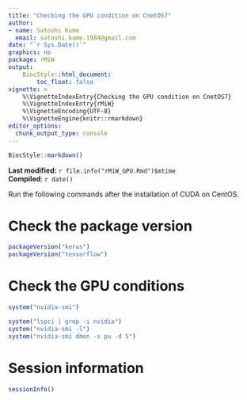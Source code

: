 ```yaml
---
title: "Checking the GPU condition on CnetOS7"
author: 
- name: Satoshi Kume
  email: satoshi.kume.1984@gmail.com
date: "`r Sys.Date()`"
graphics: no
package: rMiW
output:
    BiocStyle::html_document:
        toc_float: false
vignette: >
    %\VignetteIndexEntry{Checking the GPU condition on CnetOS7}
    %\VignetteIndexEntry{rMiW}
    %\VignetteEncoding{UTF-8}
    %\VignetteEngine{knitr::rmarkdown}
editor_options: 
  chunk_output_type: console
---
```


```r
BiocStyle::markdown()
```

**Last modified:** `r file.info("rMiW_GPU.Rmd")$mtime`<br />
**Compiled**: `r date()`

Run the following commands after the installation of CUDA on CentOS.

# Check the package version

```r
packageVersion("keras")
packageVersion("tensorflow")

```

# Check the GPU conditions

```r
system("nvidia-smi")

system("lspci | grep -i nvidia")
system("nvidia-smi -l")
system("nvidia-smi dmon -s pu -d 5")
```

# Session information {.unnumbered}
```r
sessionInfo()
```
